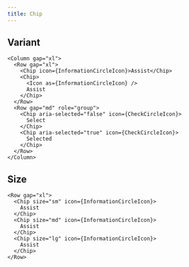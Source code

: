 ```yaml
---
title: Chip
---
```


## Variant

```tsx preview
<Column gap="xl">
  <Row gap="xl">
    <Chip icon={InformationCircleIcon}>Assist</Chip>
    <Chip>
      <Icon as={InformationCircleIcon} />
      Assist
    </Chip>
  </Row>
  <Row gap="md" role="group">
    <Chip aria-selected="false" icon={CheckCircleIcon}>
      Select
    </Chip>
    <Chip aria-selected="true" icon={CheckCircleIcon}>
      Selected
    </Chip>
  </Row>
</Column>
```

## Size

```tsx preview
<Row gap="xl">
  <Chip size="sm" icon={InformationCircleIcon}>
    Assist
  </Chip>
  <Chip size="md" icon={InformationCircleIcon}>
    Assist
  </Chip>
  <Chip size="lg" icon={InformationCircleIcon}>
    Assist
  </Chip>
</Row>
```
